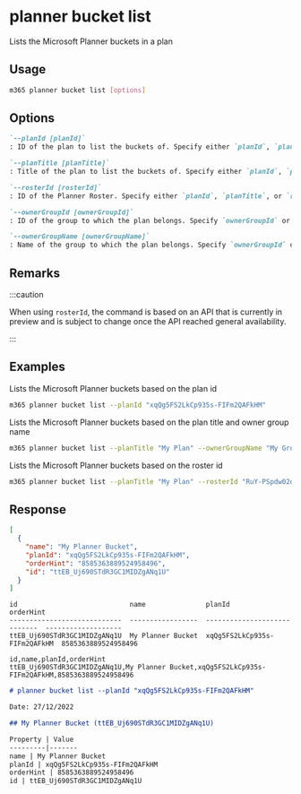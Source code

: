 
# planner bucket list

Lists the Microsoft Planner buckets in a plan

## Usage

```sh
m365 planner bucket list [options]
```

## Options

```md definition-list
`--planId [planId]`
: ID of the plan to list the buckets of. Specify either `planId`, `planTitle`, or `rosterId` but not multiple.

`--planTitle [planTitle]`
: Title of the plan to list the buckets of. Specify either `planId`, `planTitle`, or `rosterId` but not multiple.

`--rosterId [rosterId]`
: ID of the Planner Roster. Specify either `planId`, `planTitle`, or `rosterId` but not multiple.

`--ownerGroupId [ownerGroupId]`
: ID of the group to which the plan belongs. Specify `ownerGroupId` or `ownerGroupName` when using `planTitle`.

`--ownerGroupName [ownerGroupName]`
: Name of the group to which the plan belongs. Specify `ownerGroupId` or `ownerGroupName` when using `planTitle`.
```

<Global />

## Remarks

:::caution

When using `rosterId`, the command is based on an API that is currently in preview and is subject to change once the API reached general availability.

:::

## Examples

Lists the Microsoft Planner buckets based on the plan id

```sh
m365 planner bucket list --planId "xqQg5FS2LkCp935s-FIFm2QAFkHM"
```

Lists the Microsoft Planner buckets based on the plan title and owner group name

```sh
m365 planner bucket list --planTitle "My Plan" --ownerGroupName "My Group"
```

Lists the Microsoft Planner buckets based on the roster id

```sh
m365 planner bucket list --planTitle "My Plan" --rosterId "RuY-PSpdw02drevnYDTCJpgAEfoI"
```

## Response

<Tabs>
  <TabItem value="JSON">

  ```json
  [
    {
      "name": "My Planner Bucket",
      "planId": "xqQg5FS2LkCp935s-FIFm2QAFkHM",
      "orderHint": "8585363889524958496",
      "id": "ttEB_Uj690STdR3GC1MIDZgANq1U"
    }
  ]
  ```

  </TabItem>
  <TabItem value="Text">

  ```text
  id                            name               planId                        orderHint
  ----------------------------  -----------------  ----------------------------  -------------------
  ttEB_Uj690STdR3GC1MIDZgANq1U  My Planner Bucket  xqQg5FS2LkCp935s-FIFm2QAFkHM  8585363889524958496
  ```

  </TabItem>
  <TabItem value="CSV">

  ```csv
  id,name,planId,orderHint
  ttEB_Uj690STdR3GC1MIDZgANq1U,My Planner Bucket,xqQg5FS2LkCp935s-FIFm2QAFkHM,8585363889524958496
  ```

  </TabItem>
  <TabItem value="Markdown">

  ```md
  # planner bucket list --planId "xqQg5FS2LkCp935s-FIFm2QAFkHM"

  Date: 27/12/2022

  ## My Planner Bucket (ttEB_Uj690STdR3GC1MIDZgANq1U)

  Property | Value
  ---------|-------
  name | My Planner Bucket
  planId | xqQg5FS2LkCp935s-FIFm2QAFkHM
  orderHint | 8585363889524958496
  id | ttEB_Uj690STdR3GC1MIDZgANq1U
  ```

  </TabItem>
</Tabs>

